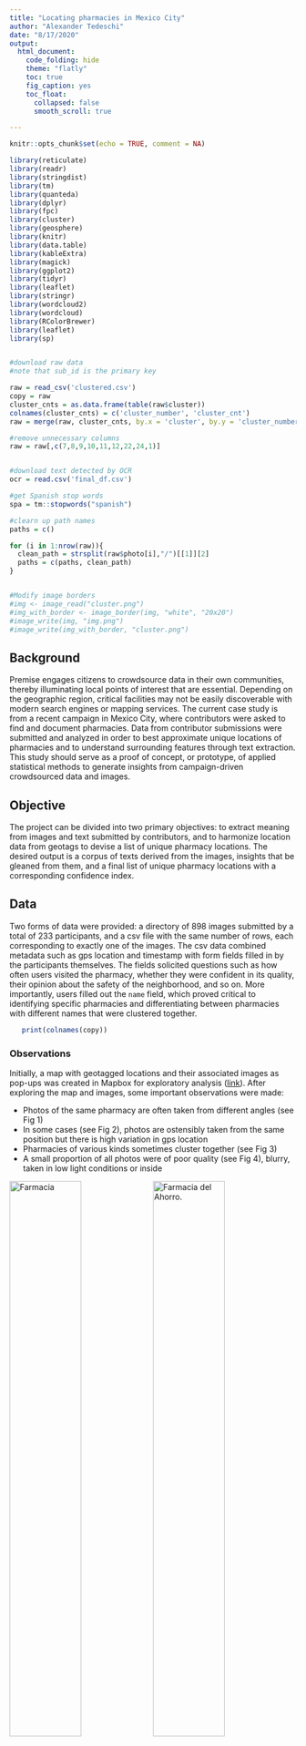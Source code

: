 ```yaml
---
title: "Locating pharmacies in Mexico City"
author: "Alexander Tedeschi"
date: "8/17/2020"
output:
  html_document:
    code_folding: hide
    theme: "flatly"
    toc: true
    fig_caption: yes
    toc_float:
      collapsed: false
      smooth_scroll: true

---
```


```r
knitr::opts_chunk$set(echo = TRUE, comment = NA)

library(reticulate)
library(readr)
library(stringdist)
library(tm)
library(quanteda)
library(dplyr)
library(fpc)
library(cluster)
library(geosphere)
library(knitr)
library(data.table)
library(kableExtra)
library(magick)
library(ggplot2)
library(tidyr)
library(leaflet)
library(stringr)
library(wordcloud2)
library(wordcloud)
library(RColorBrewer)
library(leaflet)
library(sp)


#download raw data
#note that sub_id is the primary key 

raw = read_csv('clustered.csv')
copy = raw
cluster_cnts = as.data.frame(table(raw$cluster))
colnames(cluster_cnts) = c('cluster_number', 'cluster_cnt')
raw = merge(raw, cluster_cnts, by.x = 'cluster', by.y = 'cluster_number')

#remove unnecessary columns
raw = raw[,c(7,8,9,10,11,12,22,24,1)]


#download text detected by OCR
ocr = read.csv('final_df.csv')

#get Spanish stop words
spa = tm::stopwords("spanish")

#clearn up path names
paths = c()

for (i in 1:nrow(raw)){
  clean_path = strsplit(raw$photo[i],"/")[[1]][2]
  paths = c(paths, clean_path)
}


#Modify image borders
#img <- image_read("cluster.png")
#img_with_border <- image_border(img, "white", "20x20")
#image_write(img, "img.png")
#image_write(img_with_border, "cluster.png")
```


## Background

Premise engages citizens to crowdsource data in their own communities, thereby illuminating local points of interest that are essential. Depending on the geographic region, critical facilities may not be easily discoverable with modern search engines or mapping services. The current case study is from a recent campaign in Mexico City, where contributors were asked to find and document pharmacies.  Data from contributor submissions were submitted and analyzed in order to best approximate unique locations of pharmacies and to understand surrounding features through text extraction. This study should serve as a proof of concept, or prototype, of applied statistical methods to generate insights from campaign-driven crowdsourced data and images.

## Objective

The project can be divided into two primary objectives: to extract meaning from images and text submitted by contributors, and to harmonize location data from geotags to devise a list of unique pharmacy locations. The desired output is a corpus of texts derived from the images, insights that be gleaned from them, and a final list of unique pharmacy locations with a corresponding confidence index.

## Data 

Two forms of data were provided: a directory of 898 images submitted by a total of 233 participants, and a csv file with the same number of rows, each corresponding to exactly one of the images.  The csv data combined metadata such as gps location and timestamp with form fields filled in by the participants themselves. The fields solicited questions such as how often users visited the pharmacy, whether they were confident in its quality, their opinion about the safety of the neighborhood, and so on.  More importantly, users filled out the `name` field, which proved critical to identifying specific pharmacies and differentiating between pharmacies with different names that were clustered together.



```r
   print(colnames(copy))
```

### Observations

Initially, a map with geotagged locations and their associated images as pop-ups was created in Mapbox for exploratory analysis ([link](https://premise.s3.ca-central-1.amazonaws.com/index.html)). After exploring the map and images, some important observations were made: 

* Photos of the same pharmacy are often taken from different angles (see Fig 1) 
* In some cases (see Fig 2), photos are ostensibly taken from the same position but there is high variation in gps
location
* Pharmacies of various kinds sometimes cluster together (see Fig 3)
* A small proportion of all photos were of poor quality (see Fig 4), blurry, taken in low light conditions or inside 

![Farmacia](farmacia.png){#id .class width=50% height=50%}![Farmacia del Ahorro.](ahorro.png){#id .class width=50% height=50%}
&nbsp;&nbsp;&nbsp;&nbsp;&nbsp;FIGURE 1. Unnamed pharmacy &nbsp;&nbsp;&nbsp;&nbsp;&nbsp;&nbsp;&nbsp;&nbsp;&nbsp;&nbsp;&nbsp;&nbsp;&nbsp;&nbsp;&nbsp;&nbsp;&nbsp;&nbsp;&nbsp;&nbsp;&nbsp;&nbsp;&nbsp;&nbsp;&nbsp;&nbsp;&nbsp;&nbsp;&nbsp;&nbsp;&nbsp;&nbsp;&nbsp;&nbsp;&nbsp;&nbsp;&nbsp;&nbsp;&nbsp;&nbsp;&nbsp;&nbsp;&nbsp;&nbsp;&nbsp;&nbsp;&nbsp;&nbsp;&nbsp;&nbsp;&nbsp;&nbsp;&nbsp;&nbsp;&nbsp; &nbsp;&nbsp;&nbsp;&nbsp;&nbsp;&nbsp;&nbsp;&nbsp;&nbsp;&nbsp;&nbsp;&nbsp;&nbsp;&nbsp;&nbsp;FIGURE 2. Farmacia del Dr. Ahorro

![Cluster of pharmacies](cluster.png){#id .class width=50% height=50%}![Poor quality.](badquality.png){#id .class width=50% height=50%}
&nbsp;&nbsp;&nbsp;&nbsp;&nbsp;FIGURE 3. Cluster of pharmacies &nbsp;&nbsp;&nbsp;&nbsp;&nbsp;&nbsp;&nbsp;&nbsp;&nbsp;&nbsp;&nbsp;&nbsp;&nbsp;&nbsp;&nbsp;&nbsp;&nbsp;&nbsp;&nbsp;&nbsp;&nbsp;&nbsp;&nbsp;&nbsp;&nbsp;&nbsp;&nbsp;&nbsp;&nbsp;&nbsp;&nbsp;&nbsp;&nbsp;&nbsp;&nbsp;&nbsp;&nbsp;&nbsp;&nbsp;&nbsp;&nbsp;&nbsp;&nbsp;&nbsp;&nbsp;&nbsp;&nbsp;&nbsp;&nbsp;&nbsp;&nbsp;&nbsp;&nbsp;&nbsp;&nbsp; &nbsp;&nbsp;&nbsp;&nbsp;&nbsp;&nbsp;&nbsp;&nbsp;&nbsp;&nbsp;&nbsp;&nbsp;&nbsp;&nbsp;&nbsp;FIGURE 4. Poor quality photo 

<br></br>

To quantify the number of blurred images, I used the `OpenCV` package in Python to apply variation of the Laplacian ^[https://www.pyimagesearch.com/2015/09/07/blur-detection-with-opencv/], a standard method to detect blurring.  This revealed that about 8% of the total number were blurred, which as we will see has a direct impact on the quality of text able to be extracted.


*Other assumptions*

This study assumes that is GPS accuracy is within the normal range (~5m) and that participants are not using fake GPS or spoofing to mask their real location when taking photos.


## Methodology

The methodology consisted of five main components: text extraction, spatial clustering, text clustering, text matching, and building a confidence index.  Text detection, extraction, and spatial clustering were performed in Python using EAST and OCR deep learning models, while the latter was performed with DBSCAN. Text manipulation, matching, and subsequent clustering was performed in R. A custom confidence index was then designed to describe the total strength of the evidence associated with each pharmacy location, as well as an explanation about how the statistic changes. The new and old locations were then plotted on a map.

<br></br>

![FIGURE 5. Workflow diagram](workflow.png){#id .class width=100% height=100%}

<br></br>

###  EAST


The first step in text extraction is text detection or locating text in an image.  For this study, EAST -  An **E**fficient and **A**ccurate **S**cene **T**ext Detector - was used with an existing PyTorch implementation. ^[https://github.com/SakuraRiven/EAST].  This is a robust deep learning method for text detection that performs well on unstructured text.  First, images were loaded and preprocessed with OpenCV, and a pre-trained model was configured to bound all text identified in the images. Bounding boxes were then used to crop the images into their textual fragments, and each of these fragments was passed Tesseract, the OCR engine.  The modified source code can be found in the author's [Github repository](https://github.com/iskandari/premise/blob/master/cdetect.py).

![Caption for the picture.](res.bmp){#id .class width=50% height=50%}![Caption for the picture.](res (2).bmp){#id .class width=50% height=50%}
FIGURE 6. Green bounding boxes indicated the text identified by EAST

### OCR   

Once bounding boxes were identified, Tesseract ^[https://medium.com/@jaafarbenabderrazak.info/ocr-with-tesseract-opencv-and-python-d2c4ec097866] - an open source OCR engine - was configured in Python to recognize text from the cropped bounding boxes for each image. The Spanish language pack was applied for this use case, and each text box was treated as a single text line. 

```python
pytesseract.image_to_string(cropped_image, config='--tessdata-dir tessdata --psm 7', lang="spa")
```

![Caption for the picture.](cropped1.png){#id .class width=50% height=50%}![Caption for the picture.](cropped2.png){#id .class width=50% height=50%}


###Clustering

Spatial clustering was performed first, and then for points within those spatial clusters, we used a combination of partitioning around medoids (PAM) on Levenshtein distances.   

##### DBSCAN

<center>
![Diagram.](core_point.png){#id .class width=50% height=50%}
</center>


**De**nsity-**B**ased **S**patial **C**lustering of **A**pplications with **N**oise is an unsupervised machine learning algorithm that is good for grouping points together that are close to each other based on a distance measurement (Euclidean distance) and a minimum number of points.  The most important feature of the algorithm is that it does not require one to specify the number of clusters *a priori* and that it joins sets of radius epsilon `eps` iteratively.  Three input parameters are required:

* eps: two points are considered neighbors if the distance between the two points is below the threshold `eps`

* min_samples: The minimum number of neighbors a given point to have in order to be classified as a core point (clusters have a minimum size of 2)

* metric:  the metric used when calculating distance between instances (i.e. Euclidean distance)

For this study, 100 m was selected heuristically as the optimal radius.  In our case, it would be worse to underestimate the size of the `eps` than to overestimate it becasue there is still a second step of clustering ahead (text-based) that can pare down our results if there are too many pharmacies in a cluster.  If the initial spatial clusters are too small, then we risk starting off assuming ther are more clusters than there really are. `100 m` is an ideal measurement because it is very difficult to get a clear photo of a sign/storefront beyond that range using a mobile phone.

<center>
![Four distinct clusters in a neighborhood.](cluster_dark.png){#id .class width=50% height=50%}
</center>
<center>
FIGURE 7. Four distinct clusters in a neighborhood
</center>

<BR></BR>

It is important here to note that DBSCAN only takes us halfway to our objective - it is useful for identifying spatial clusters of photographs but we know from our observations (see Figure 3) that multiple pharmacies can also be spatially clustered, so how do we separate them?  After spatial clustering, we need to try to find any existing clusters within clusters using pharmacy names.  Following the next sections on text matching, the second part of clustering will be described in the section on PAM (partitioning around medoids).

### Text matching

Text from all fields - OCR output and user input - was cleaned by forcing to lowercase and by removing excess whitespace, punctuation, and Spanish stopwords.   ^[https://jvera.rbind.io/post/2017/10/16/spanish-stopwords-for-tidytext-package/]. 

#### Levenshtein Distance

To answer the very basic yet important question  - **what is the name of the pharmacy?** - we used Levenshtein Distance (LD) ^[https://bit.ly/2YdxGis].  LD is a measure of the similarity between two strings - the distance is an integer and represents the number of deletions, insertions, or substitutions (each one of these operations is counted as 1) required to transform the source string into the target string. The LD method is often used to correct spelling mistakes, which is why it was chosen as a string distance measure for this study.  On one hand, the `name` input field was prone to human spelling error, and on the other, text output from OCR was very often incomplete, missing letters and including misrecognized letters. The LD method was applied to both. 

<center>
![Levenshtein Distance.](ld.png){#id .class width=50% height=50%}
</center>

LD was used to detect common misspellings and to differentiate the word `f a r m a c i a` from the spellings of proper pharmacy names. A distance matrix was created for all of the individual words in the name column (entries of multiple words were split and each extracted). A visual inspection of the distance matrix demonstrates that if distance is lower than or equal to 3, the words `f a r m a c i a` or a close variation of this word is present.  We can also see that certain words like "farmastar" and "farmacia" have a low distance of 3, but we know that the former is the proper name of the pharmacy.  

```r
stringdist('farmastar', 'farmacia', method='lv') 
```

```r

#Import Spanish stopwords

raw$name = tolower(raw$name)
stopwords_regex = paste(tm::stopwords("spanish"), collapse = '\\b|\\b')
stopwords_regex = paste0('\\b', stopwords_regex, '\\b')
raw$no_stop = stringr::str_replace_all(raw$name, stopwords_regex, '')

#### Exploratory analysis of farmacia string to see how it is misspelled

strings = c()

for (i in 1:nrow(raw)){
  
  words =str_extract_all(raw$no_stop[i], "[[:alpha:]]+")[[1]]
  for (i in 1:length(words)){
    
    strings = c(strings, words[i])
    
  }
}
  

#get unique words
strings=unique(strings)
similarities= c() 

#construct a similarity index
for (i in 1:length(strings)){
  
  cosdist = stringdist("farmacia",strings[i], method="lv")
  similarities = c(similarities, cosdist)
  
}

df_sims = data.frame(strings, similarities)
df_sims = df_sims[order(df_sims$similarities),]
colnames(df_sims) = c('name column', 'LV distance')


display_sims = head(df_sims, n=20)
display_sims  %>% 
  kable(row.names = FALSE) %>%
  kable_styling(bootstrap_options = "striped", full_width = F) %>%
  row_spec(c(6,11,13,14,15,17,18,19), bold = T, color = "white", background = "#9370DB")

#farmacia is the Spanish spelling for pharamcy 
#use Levenshtein Distance to identify likely misspellings and construct a custom list used to remove these words
#be careful if it is not your native language because the store name could be a play on words or pun

variations = c('farmacia', 'farmcia', 'frarmacia', 'farmacias', 'farmcias', 'farmcias', 'farmamia',
               'frmacias', 'famacias', 'famcias', 'fatmacias')


#print(variations)

#remove these words from name as if they were stop words

stopwords_regex = paste(variations, collapse = '\\b|\\b')
stopwords_regex = paste0('\\b', stopwords_regex, '\\b')
raw$no_pharma = stringr::str_replace_all(raw$no_stop, stopwords_regex, '')
raw$no_pharma = gsub('[[:punct:] ]+',' ',raw$no_pharma)
raw$no_pharma = str_squish(raw$no_pharma)


#merging and matching with OCR texts
  
raw$photo = paths

merged = merge(x=raw, y=ocr[, c('images', 'text')], by.y = 'images', by.x = 'photo')


my_list=  merged %>%
  mutate(text = gsub("\\[|'|\\]", "", text)) %>%
  separate_rows(text , sep = ',\\s*') %>%
  group_by(sub_id) %>%
  summarise(text = list(text))

raw = merge(raw, my_list, by='sub_id')


#POI MATCHING
#define function for getting Lev distance

get_lv_dist = function(x) {
  stringdist(x, 'farmacia', method='lv')
}


cnt = 0
poi_match = c()

for (i in 1:nrow(raw)){
  
  res=NULL
  
  mat = sapply(raw$text[i], get_lv_dist)
 if(raw$text[i][[1]] == ''){
   cnt = cnt + 1
   res = FALSE
   
   } else { 
  
   if (is.matrix(mat)){
    
    matches = which(mat[, 1] <= 4)
    if(length(matches) >0 ) {
      #print(raw$text[i][[1]][matches])
      cnt = cnt + 1
      res = TRUE
    } else {
      res = FALSE
      cnt = cnt + 1
    }
  }  else if (!is.matrix(mat) & mat <= 4){
     #print(raw$text[i][[1]])
    cnt = cnt + 1
    res = TRUE
  } else {
      cnt = cnt + 1
     res = FALSE
  }
}
   poi_match = c(poi_match, res)
}


raw$poi_match = poi_match



#NAME MATCHING !!! 

cnt = 0
name_match = c()

for (i in 1:nrow(raw)){
  
res=NULL

if(raw$no_pharma[i] != '') {    
  
  get_lv_dist = function(x) {
    stringdist(x, raw$no_pharma[i], method='lv')
  }
  
  mat = sapply(raw$text[i], get_lv_dist)
  
  if (is.matrix(mat)){
    
    matches = which(mat[, 1] <= 4)
    if(length(matches) >0 ) {
      cnt = cnt + 1
      res = TRUE
    } else {
      res = FALSE
      cnt = cnt + 1
    }
  } else if (!is.matrix(mat) & mat<= 4){
    cnt = cnt + 1
    res = TRUE
  } else {
    cnt = cnt + 1
    res = FALSE
  }
 } else {
        cnt = cnt + 1
        res = FALSE
  }
  name_match = c(name_match, res)
  
}

raw$name_match = name_match

```

The purple colored records above show low distance words that actually represent <p style="display:inline; color:#9370DB">proper pharmacy names.</p>  Since we do not want to remove these words as they contain important information, we cannot simply use an arbitrary distance threshold such as 3.  One solution is to manually compose a list of common misspellings from the distance matrix.  This list was then used to mask the `name` column and derive the proper names of pharmacies (see below).

```r

print(variations)

example = cbind(raw[7], raw[10], raw[11])
colnames(example) = c('original', 'minus_stop_words', 'proper_name')
example = example[sample(nrow(example), 5), ]

example  %>% 
  kable(row.names = FALSE) %>%
  kable_styling(bootstrap_options = "striped", full_width = F) %>%
  column_spec(3, bold = T, color= "#9370DB")

```


#####  PAM 

Clustering within spatial clusters is the final step in locating pharmacies.  DBSCAN was a good start, but it needs to be taken one step further.  PAM or partitioning around medoids is a clustering algorithm that is a classical partitioning technique ^[https://en.wikipedia.org/wiki/K-medoids] , clustering the dataset of *n* objects in to *k* clusters.  After creating a Levenshtein distance matrix for each unique spatial cluster, we can use apply PAM to cluster pharmacy names within these clusters.  

The example below shows how PAM was able to split one 14 point cluster into two - a 12-point and 2-point cluster - based solely on pharmacy name. If pharmacies had blank names (this was only in 3% of submissions) and fell into a spatial cluster with named pharmacies, then they were assumed to belong to that cluster.  In the case of multiple pharmacy clusters, a blank name would be assigned to the cluster whose spatial mean was closest to its location. In the case of a cluster of blank names, the final location name is an `NA` value.

```r

indexFun <- function(x) {
  1- 1/sqrt(x)
}


final_rx = data.frame(
                cluster_id=numeric(),
                mean_lon=numeric(),
                mean_lat=numeric(),
                new_cluster_id=integer(), 
                name=character(),
                la_index=numeric(),
                poi_index=numeric(),
                users=integer(),
                stringsAsFactors=FALSE) 



solo = raw[raw$cluster == -1,] 

solo['cluster_id'] <- NA
solo['mean_lon'] = NA
solo['mean_lat']= NA
solo['new_cluster_id'] = NA
solo['la_index'] = NA
solo['poi_index'] = NA
solo['users'] = 1

for (i in 1:nrow(solo)){
  
solo$cluster_id[i] = solo$cluster[i]
solo$mean_lon[i] = solo$lon[i]
solo$mean_lat[i] = solo$lat[i]
solo$new_cluster_id[i] = solo$cluster_id[i]
solo$la_index[i] = 0
solo$poi_index[i] = indexFun(1 + sum(solo$poi_match[i], solo$name_match[i]))

}

solo = solo[,c(15,16,17,18,7,19,20,21)]




#################

### separate empty string clusters and keep them with the same cluster_id 
null_values_no_solo = raw[raw$cluster != -1 & raw$no_pharma == '' ,]
##
null_clusters =  null_values_no_solo %>% 
                group_by(cluster, cluster_cnt) %>% 
                summarise(total = n()) 

null_clusters = null_clusters[null_clusters$cluster_cnt == null_clusters$total,]
empty_clusters = null_values_no_solo[null_values_no_solo$cluster %in% null_clusters$cluster,]


#save for later
null_values_no_solo = null_values_no_solo[!null_values_no_solo$cluster %in% null_clusters$cluster,]
################


for( i in 1:length(null_clusters$cluster)){
  
   samp = empty_clusters[empty_clusters$cluster == null_clusters$cluster[i],]

   j= nrow(final_rx)
   
   cluster_id = unique(samp$cluster)
   mean_lon =  mean(samp$lon)
   mean_lat = mean(samp$lat)
   new_cluster_id = as.integer(unique(samp$cluster))
   name = 'NA'
   la_index = indexFun(length(unique(samp$user_id)))
   poi_index =  indexFun(sum(samp$poi_match) + sum(samp$name_match))     
   users = length(unique(samp$user_id))
   
   final_rx[j+1,] <- c(cluster_id, mean_lon, mean_lat, new_cluster_id, name, la_index, poi_index, users)

}



#clusters 
no_solo = raw[raw$cluster != -1 & !raw$cluster %in% null_clusters$cluster,]
no_solo_clusters = unique(no_solo$cluster)


for (i in 1:length(unique(no_solo$cluster))){

#subset by cluster id
  cluster_id =  no_solo_clusters[i]  
  samp = no_solo[no_solo$cluster == cluster_id,] 
  
#if only two pharmacies in cluster, just check L distance 
#if one or both of the pharmacy names is blank, assume they belong to the same cluster

  z= nrow(final_rx)
  
  if (dim(samp)[1] == 2) {
  
  if(samp$no_pharma[1] == '' |  samp$no_pharma[2] == ''){
    
    mean_lon =  mean(samp$lon)
    mean_lat = mean(samp$lat)
    new_cluster_id = samp$cluster[1]
    name = ifelse(subset(samp$no_pharma, samp$no_pharma!= '')==0, 
                  NA, subset(samp$no_pharma, samp$no_pharma!= '')[1])
    la_index = indexFun(length(unique(samp$user_id)))
    poi_index =  indexFun(1 + sum(samp$poi_match) + sum(samp$name_match))     
    users = length(unique(samp$user_id))
    
    final_rx[z+1,] <- c(cluster_id, mean_lon, mean_lat, new_cluster_id, name, la_index, poi_index, users)
    
    
  } else {
    
    
  dist = stringdist(samp$no_pharma[1], samp$no_pharma[2], method="lv")
  
          if(dist > 3){  #separate clusters
          
            new_cluster_id = 1
            mean_lon =  mean(samp[1,]$lon)
            mean_lat = mean(samp[1,]$lat)
            new_cluster_id = 1
            name = samp[1,]$name
            la_index = indexFun(length(unique(samp[1,]$user_id)))
            poi_index =  indexFun(1 + sum(samp[1,]$poi_match) + sum(samp[1,]$name_match))     
            users = length(unique(samp[1,]$user_id))
        
            final_rx[z+1,] <- c(cluster_id, mean_lon, mean_lat, new_cluster_id, name, la_index, poi_index, users)    
            
            new_cluster_id = 2
            mean_lon =  mean(samp[2,]$lon)
            mean_lat = mean(samp[2,]$lat)
            new_cluster_id = 2
            name = samp[2,]$name
            la_index = indexFun(length(unique(samp[2,]$user_id)))
            poi_index =  indexFun(2 + sum(samp[2,]$poi_match) + sum(samp[2,]$name_match))     
            users = length(unique(samp[2,]$user_id))  
            
            final_rx[z+2,] <- c(cluster_id, mean_lon, mean_lat, new_cluster_id, name, la_index, poi_index, users)
            
          } else {
          
            mean_lon =  mean(samp$lon)
            mean_lat = mean(samp$lat)
            new_cluster_id = as.integer(unique(samp$cluster))
            name = samp$name[1]
            la_index = indexFun(length(unique(samp$user_id)))
            poi_index =  indexFun(1 + sum(samp$poi_match) + sum(samp$name_match))     
            users = length(unique(samp$user_id))
            final_rx[z+1,] <- c(cluster_id, mean_lon, mean_lat, new_cluster_id, name, la_index, poi_index, users)  
          
        }
     }
  }  else {
  
    
d  <- adist(samp$no_pharma)

#rownames(d) <- str
#hc <- hclust(as.dist(d))
#plot(hc)
#rect.hclust(hc,k=2)

#add rule if no integer in the dissimilarity matrix is greater than 3, skip and call it
#one cluster

if(length(d[d>3]) == 0 ) { 
  
  mean_lon =  mean(samp$lon)
  mean_lat = mean(samp$lat)
  new_cluster_id = as.integer(unique(samp$cluster))
  name = samp$name[1]
  la_index = indexFun(length(unique(samp$user_id)))
  poi_index =  indexFun(1 + sum(samp$poi_match) + sum(samp$name_match))     
  users = length(unique(samp$user_id))
  final_rx[z+1,] <- c(cluster_id, mean_lon, mean_lat, new_cluster_id, name, la_index, poi_index, users) 

    } else {

    pamk.best <- fpc::pamk(d, krange=c(2:(dim(d)[2]-1)))
    k = unname(pamk.best$pamobject$clustering)
    samp$new_cluster = k
    
      for(y in 1:length(unique(k))){
        
        z= nrow(final_rx)
        new_samp = samp[samp$new_cluster == y,]
        mean_lon =  mean(new_samp$lon)
        mean_lat = mean(new_samp$lat)
        new_cluster_id = y
        name = new_samp$name[1]
        la_index = indexFun(length(unique(new_samp$user_id)))
        poi_index =  indexFun(1 + sum(new_samp$poi_match) + sum(new_samp$name_match))     
        users = length(unique(new_samp$user_id))
        final_rx[z+1,] <- c(cluster_id, mean_lon, mean_lat, new_cluster_id, name, la_index, poi_index, users) 
        
      }
    
   }
}

}

#dim(final_rx)
final_rx = rbind(solo, final_rx)


```

![Caption for the picture.](silhouette.png){#id .class width=50% height=50%}![Caption for the picture.](clustplot.png){#id .class width=50% height=50%}

```r

samp = raw[raw$cluster == 50,]
str = samp$no_pharma
str= str_trim(str)
d  <- adist(str)
rownames(d) <- str
pamk.best <- fpc::pamk(d, krange=c(2:(dim(d)[2]-1)))
nc=pamk.best$nc
hc <- hclust(as.dist(d))
plot(hc)
rect.hclust(hc,k=nc)

```




###Confidence index

#### Location accuracy 

Without ground truth measurements, it is not possible to build a predictive model and identify the most meaningful variables (number of unique user submissions, presence of correctly matching text in photo, etc) in locating pharmacies or other points of interests from crowdsourced data. However, one can take an heuristic approach based on the Central Limit Theorem ^[https://en.wikipedia.org/wiki/Central_limit_theorem] and make the assumption that the higher the sample size (individual contributions), the more the likely the sample mean (in this case the sample *spatial* mean) will equal the population mean.  Although in this study, the *population* is an abstract concept (it could be represented, for example, by the total number of residents in Mexico City submitting photos of one pharmacy), the concept of distribution makes sense.  As a general rule, sample sizes equal to or greater than 30 are sufficient for the Central Limit Theorem to hold.  Based on this concept, a simple method can be devised to rate our confidence in location accuracy, which is undoubtedly a function of sample size.

Given a theoretical Pharmacy A, every incremental participant that documents the location of Pharmacy A after the first one is valuable up to a certain extent. Two unique users verifying the of location Pharmacy A is far better than one, and three is significantly better than two. Starting with zero, each incremental user's verification becomes slightly less valuable than the previous one, however, a new user "contributes" much more to the confidence score when the sample size is low.  This can be represented mathematically as a limit function, where the score will always be between 0 and 1 but never converge to 1:  

<center>
$$\lim_{x\to\infty} f(1- \frac{1}{\sqrt{x}})$$
</center> 

Thus, a sample size of 1 will acheive a score of **0**, but a sample size of 2 will acheive **0.29**, 3 will achieve **0.42**, 4 a **0.5**, and so on.  Of course, this model should be tested with ground truth data, because there may be a better one that fits (maybe in reality less than 30 samples are needed to generate high confidence and the model can be replaced with one that it converges faster to 1).  

#### Point-of-interest (POI) matching accuracy

POI matching should not have any bearing on location accuracy. It as apparent from the dataset that photos submitted at highly variable locations often show the exact same object (pharmacy) from the same angle.  This means that we should avoid triangulating distances using the image and instead focus on the substance of the text.  Is the object in the image actually the point-of-interest that we are interested in?  We have used OCR to extract text from the images, the LD method to determine: 1. whether or not image text matches  `f a r m a c i a` and, where possible, 2: whether the image text matches the name of the pharmacy input by the user. 

Each photo can threfore have betwen 0 and 2 text matches, which should be treated using the same cumulative exponential logic as location accuracy.  The more matches, the higher our confidence that a particular point-of-interest is what participants say it is.  Given the difficulty of accurately extracting text from natural scenes, if one submission produces two matches, each match should contribute to *n*, and the same limit function should be applied to derive a POI score.


```r

indexFun <- function(x) {
  1- 1/sqrt(x)
}

p9 <- ggplot(data.frame(x = c(1, 30)), aes(x = x)) +
  stat_function(fun = indexFun, colour = "dodgerblue3",  size = 1.5) +
  ggtitle("Confidence index of locations and POI type") +
  xlab("Unique users / matches") + ylab("Confidence Index CI")
  
p9

```


## Results

Point-of-interest matching produced positive results, with over 50% of photos containing text approximating `f a r m a c i a`  , and over 50% of photos containing text that matched the `name` field of the submission.  However, because the number of unique users submitting photos for each location was relatively low, the location accuracy confidence score was



Below, a final map can be seen with most likely locations of pharmacies based on the data. The number of points was **reduced from 898 to 544, or by 39%**.

```r

pal <- colorFactor(c("navy", "red"), domain = c("new", "old"))

final_rx$mean_lat= as.numeric(final_rx$mean_lat)
final_rx$mean_lon= as.numeric(final_rx$mean_lon)

xy <- final_rx[,c(2,3)]

spdf <- SpatialPointsDataFrame(coords = xy, data = final_rx,
                               proj4string = CRS("+proj=longlat +datum=WGS84 +ellps=WGS84 +towgs84=0,0,0"))

rxy = raw[,c(6,5)]

rspdf <- SpatialPointsDataFrame(coords = rxy, data =raw,
                               proj4string = CRS("+proj=longlat +datum=WGS84 +ellps=WGS84 +towgs84=0,0,0"))


m <- leaflet() %>% setView(lng = -99.1332, lat = 19.4326, zoom = 15)
m %>% addProviderTiles(providers$CartoDB.Positron) %>%
    addMarkers(
    data = spdf,
    popup = spdf$name
  )  %>%
    addCircleMarkers(
    data = rspdf,
    popup = rspdf$name,
    radius = 3,
    color = 'red',
    stroke = FALSE, fillOpacity = 0.5
  )
  
```

What other insights did we get from OCR?  The texts also provided information about other services and points of interest located in and around the pharmacies.  For example, the words could also tell us about surrounding points of interest - for example the word `medico` (eng. 'doctor') came up nearly 100 times and `consultorio` ('office') came up over 50 times.  Also frequently present were words like `recargas` ('phone top up') and `servicio` ('service'). 


```r
bag = c()

for(i in 1:nrow(raw)){

t = raw$text[i][[1]] 
bag = c(bag, t)
  
}

bag = str_trim(bag)
bag = stringr::str_replace_all(bag, stopwords_regex, '')
bag = bag[bag != '']
bag= bag[str_length(bag) > 1]
bow = as.data.frame(table(bag))
colnames(bow) = c('term', 'freq')

wordcloud(words = bow$term, freq = bow$freq, min.freq = 10,          
          max.words=200, random.order=FALSE, rot.per=0.35,            
          colors=brewer.pal(8, "Dark2"))

#mean poi index
#mean(as.numeric(final_rx$poi_index[is.finite(as.numeric(final_rx$poi_index))]))

#mean name match index
#mean(as.numeric(final_rx$la_index[is.finite(as.numeric(final_rx$la_index))]))



```

Overall, our mean location accuracy and point-of-interest confidence scores were low, with a mean of `.03` and `0.28`, respectively.  These numbers are not as indicative of bad accuracy as they are of too low a sample size.  We should still have confidence in low index scores, but they are a signal that we need to incentivize more participants to make more submissions.

### Limitations 

Small sample sizes were the main limitation - the mean number of unique users per final location was only 1.2, which equates to less accuracy in the spatial means of clustered points.  Furthermore, even with the latest technology, OCR is difficult to apply successfully to images in the wild, which means that it is not advisable to place too much importance on extracted text. In light of this, the current study relied heavily on the names submitted by the  participants themseleves (the more unique participants submitting the same names at the same locations, the better). 

### Alternative methods

*   Experiment with verifying locations with Google Street View images in the near vicinity if it is cost-effective
*   Incentivize more participants to obtain a larger number of samples per pharmacy
*   Hire a local fixer - someone that can manually verify locations from the output of this pipeline.

##Recommendations

More research should be done into industry grade OCR pipelines for text extraction. Participants should be incentivized to take more photos to increase `n`, and there should be a designated team member collecting ground truth data to help train future models.


